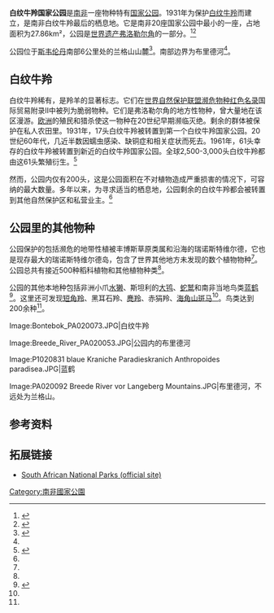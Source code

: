 {{Infobox protected area

| name = 白纹牛羚国家公园

| iucn_category = II

| photo = Bontebok PA020073.JPG

| photo_caption = [[白纹牛羚|白纹牛羚]]

| map = South Africa

| relief = 1

| map_caption = 公园的地理位置

| location = [[南非|南非]]，西开普

| nearest_city = [[斯韦伦丹|斯韦伦丹]]

| lat_d = 34

| lat_m = 04

| lat_s =

| lat_NS = S

| long_d = 20

| long_m = 27

| long_s =

| long_EW = E

| region = ZA-WC

| area = {{convert|27.86|km2|sqmi|abbr=on}}

| established = 1931

| governing_body = 南非国家公园

| url = http://www.sanparks.org/parks/bontebok/

}}
'''白纹牛羚国家公园'''是[[南非|南非]]一座物种特有[[国家公园|国家公园]]。1931年为保护[[白纹牛羚|白纹牛羚]]而建立，是南非白纹牛羚最后的栖息地。它是南非20座国家公园中最小的一座，占地面积为27.86km²，公园是[[世界遗产|世界遗产]][[弗洛勒尔角|弗洛勒尔角]]的一部分。<ref name=SANP>{{cite web| last = South African National Parks| title = Bontebok National Park| date = | url = http://www.sanparks.org/parks/bontebok park| accessdate = 2006-08-13| archive-date = 2021-04-19| archive-url = https://web.archive.org/web/20210419045926/http://www.sanparks.org/parks/bontebok/| dead-url = no}}</ref><ref name=reserve>{{cite web|last=South Africa Nature Reserves |title=Bontebok National Park |url=http://www.nature-reserve.co.za/bontebok-national-park.pdf |accessdate=2006-08-13 |archiveurl=https://web.archive.org/web/20061007091706/http://www.nature-reserve.co.za/bontebok-national-park.pdf |archivedate=2006-10-07 |deadurl=yes }}</ref>

公园位于[[斯韦伦丹|斯韦伦丹]]南部6公里处的兰格山山麓<ref name=Lonely>{{cite book

  | last = Lonely Planet Publications

  | title = Lonely Planet South Africa, Lesotho and Swaziland

  | url = https://archive.org/details/oneplanetinspira0000unse
  | publisher = Lonely Planet

  | date = 2004-11-01

  | isbn = 1-74104-162-7 }}</ref>。南部边界为布里德河<ref name=SANP/>。

==白纹牛羚==
白纹牛羚稀有，是羚羊的显著标志。它们在[[世界自然保护联盟濒危物种红色名录|世界自然保护联盟濒危物种红色名录]]国际贸易附录II中被列为脆弱物种。它们是弗洛勒尔角的地方性物种，曾大量地在该区漫游。[[欧洲|欧洲]]的殖民和猎杀使这一物种在20世纪早期濒临灭绝。剩余的群体被保护在私人农田里。1931年，17头白纹牛羚被转置到第一个白纹牛羚国家公园。20世纪60年代，几近半数因蠕虫感染、缺铜症和相关症状而死去。1961年，61头幸存的白纹牛羚被转置到新近的白纹牛羚国家公园。全球2,500-3,000头白纹牛羚都由这61头繁殖衍生。<ref name=Walt>{{cite journal

  | last = van der Walt

  | first = J.M.

  | authorlink =

  |author2=L.H. Nel|author3=A.R. Hoelzel

  | title = Characterization of major histocompatibility complex DRB diversity in the endemic South African antelope ''Damaliscus pygargus'': a comparison in two subspecies with different demographic histories

  | journal = Molecular Ecology

  | volume = 10

  | issue = 7

  | pages = 1679–1688

  | publisher = Blackwell Science

  | year = 2001

  | url =https://archive.org/details/sim_molecular-ecology_2001-07_10_7/page/1679
  | doi = 10.1046/j.0962-1083.2001.01321.x

  | id =

  | accessdate =

  | pmid = 11472536 }}</ref>

然而，公园内仅有200头，这是公园面积在不对植物造成严重损害的情况下，可容纳的最大数量。多年以来，为寻求适当的栖息地，公园剩余的白纹牛羚都会被转置到其他自然保护区和私营业主。<ref name=reserve/>

==公园里的其他物种==
公园保护的包括濒危的地带性植被丰博斯草原类属和沿海的瑞诺斯特维尔德，它也是现存最大的瑞诺斯特维尔德岛，包含了世界其他地方未发现的数个植物物种<ref name=SANP/>。公园总共有接近500种稻科植物和其他植物种类<ref name=Lonely/>。

公园的其他本地种包括非洲小爪[[水獭|水獭]]、斯坦利的[[大鸨|大鸨]]、[[蛇鹫|蛇鹫]]和南非当地鸟类[[蓝鹤|蓝鹤]]<ref name=Riley>{{cite book|last = Riley|first = Laura| authorlink =|coauthors = William Riley|title = Nature's Strongholds|url = https://archive.org/details/naturesstronghol0000rile| publisher = Princeton University Press| date = 2005-01-03| isbn = 0-691-12219-9 }}</ref>。这里还可发现[[短角羚|短角羚]]、黑耳石羚、[[麂羚|麂羚]]、赤狷羚、[[海角山斑马|海角山斑马]]<ref name=Lonely/>。鸟类达到200余种<ref name=SANP/>。

<gallery>

Image:Bontebok_PA020073.JPG|白纹牛羚

Image:Breede_River_PA020053.JPG|公园内的布里德河

Image:P1020831 blaue Kraniche Paradieskranich Anthropoides paradisea.JPG|蓝鹤

Image:PA020092 Breede River vor Langeberg Mountains.JPG|布里德河，不远处为兰格山。

</gallery>

==参考资料==
<references />

==拓展链接==
* [http://www.sanparks.org/parks/bontebok/ South African National Parks (official site)] {{Wayback|url=http://www.sanparks.org/parks/bontebok/ |date=20210419045926 }}

{{South African National Parks}}

[[Category:南非國家公園|Category:南非國家公園]]
